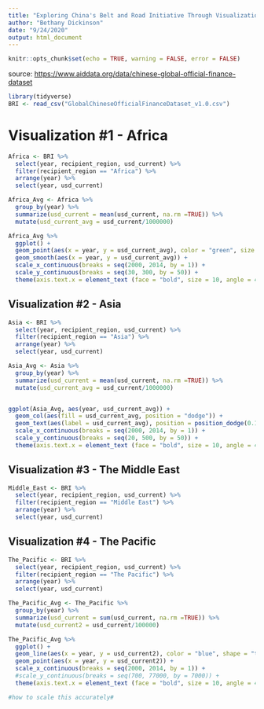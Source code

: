 ```yaml
---
title: "Exploring China's Belt and Road Initiative Through Visualizations"
author: "Bethany Dickinson"
date: "9/24/2020"
output: html_document
---
```


```r
knitr::opts_chunk$set(echo = TRUE, warning = FALSE, error = FALSE)
```
source: <https://www.aiddata.org/data/chinese-global-official-finance-dataset>

```r

library(tidyverse)
BRI <- read_csv("GlobalChineseOfficialFinanceDataset_v1.0.csv")

```

# Visualization #1 - Africa
```r

Africa <- BRI %>%
  select(year, recipient_region, usd_current) %>%
  filter(recipient_region == "Africa") %>%
  arrange(year) %>%
  select(year, usd_current)

Africa_Avg <- Africa %>%
  group_by(year) %>%
  summarize(usd_current = mean(usd_current, na.rm =TRUE)) %>%
  mutate(usd_current_avg = usd_current/1000000)

Africa_Avg %>%
  ggplot() +
  geom_point(aes(x = year, y = usd_current_avg), color = "green", size = 3) +
  geom_smooth(aes(x = year, y = usd_current_avg)) +
  scale_x_continuous(breaks = seq(2000, 2014, by = 1)) +
  scale_y_continuous(breaks = seq(30, 300, by = 50)) +
  theme(axis.text.x = element_text (face = "bold", size = 10, angle = 45))


```



## Visualization #2 - Asia
```r

Asia <- BRI %>%
  select(year, recipient_region, usd_current) %>%
  filter(recipient_region == "Asia") %>%
  arrange(year) %>%
  select(year, usd_current)

Asia_Avg <- Asia %>%
  group_by(year) %>%
  summarize(usd_current = mean(usd_current, na.rm =TRUE)) %>% 
  mutate(usd_current_avg = usd_current/1000000)


ggplot(Asia_Avg, aes(year, usd_current_avg)) +
  geom_col(aes(fill = usd_current_avg, position = "dodge")) +
  geom_text(aes(label = usd_current_avg), position = position_dodge(0.1)) +
  scale_x_continuous(breaks = seq(2000, 2014, by = 1)) +
  scale_y_continuous(breaks = seq(20, 500, by = 50)) +
  theme(axis.text.x = element_text (face = "bold", size = 10, angle = 45))

```




## Visualization #3 - The Middle East
```r

Middle_East <- BRI %>% 
  select(year, recipient_region, usd_current) %>%
  filter(recipient_region == "Middle East") %>%
  arrange(year) %>%
  select(year, usd_current)


```


## Visualization #4 - The Pacific 

```r

The_Pacific <- BRI %>%
  select(year, recipient_region, usd_current) %>%
  filter(recipient_region == "The Pacific") %>%
  arrange(year) %>%
  select(year, usd_current) 

The_Pacific_Avg <- The_Pacific %>%
  group_by(year) %>%
  summarize(usd_current = sum(usd_current, na.rm =TRUE)) %>%
  mutate(usd_current2 = usd_current/100000) 

The_Pacific_Avg %>%
  ggplot() +
  geom_line(aes(x = year, y = usd_current2), color = "blue", shape = "triangle") +
  geom_point(aes(x = year, y = usd_current2)) +
  scale_x_continuous(breaks = seq(2000, 2014, by = 1)) +
  #scale_y_continuous(breaks = seq(700, 77000, by = 7000)) +
  theme(axis.text.x = element_text (face = "bold", size = 10, angle = 45))

#how to scale this accurately#
```


